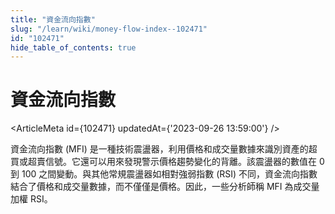 ```yaml
---
title: "資金流向指數"
slug: "/learn/wiki/money-flow-index--102471"
id: "102471"
hide_table_of_contents: true
---
```



# 資金流向指數

<ArticleMeta id={102471} updatedAt={'2023-09-26 13:59:00'} />
<div className='border-solid border-b border-t-0 my-4 border-[var(--ifm-color-gray-300)]' />

資金流向指數 (MFI) 是一種技術震盪器，利用價格和成交量數據來識別資產的超買或超賣信號。它還可以用來發現警示價格趨勢變化的背離。該震盪器的數值在 0 到 100 之間變動。與其他常規震盪器如相對強弱指數 (RSI) 不同，資金流向指數結合了價格和成交量數據，而不僅僅是價格。因此，一些分析師稱 MFI 為成交量加權 RSI。

